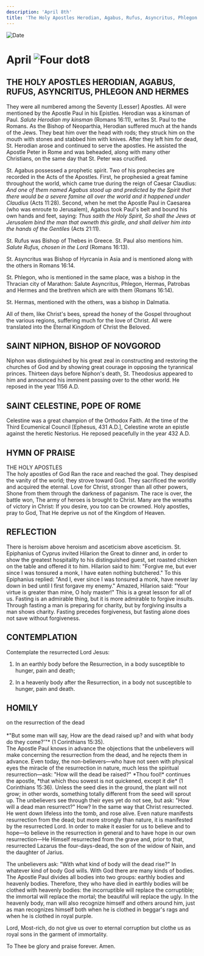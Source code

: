 ```yaml
---
description: 'April 8th'
title: 'The Holy Apostles Herodian, Agabus, Rufus, Asyncritus, Phlegon and Hermes, St. Niphon, Bishop of Novgorod, St. Celestine, Pope of Rome'
---
```


<CustomPaginator />
<RunningHead />

<Image src="/title-imprint.png" height={68} width={50} alt="Date" className="title-imprint"/>

# <div id="date">April <Image className="four-dot" src="/four-dot.png" height={15} width={15} alt="Four dot" />8</div>

## THE HOLY APOSTLES HERODIAN, AGABUS, RUFUS, ASYNCRITUS, PHLEGON AND HERMES

They were all numbered among the Seventy [Lesser] Apostles. All were mentioned by the Apostle Paul in his Epistles. Herodian was a kinsman of Paul. *Salute Herodian my kinsman* (Romans 16:11), writes St. Paul to the Romans. As the Bishop of Neoparthia, Herodian suffered much at the hands of the Jews. They beat him over the head with rods; they struck him on the mouth with stones and stabbed him with knives. After they left him for dead, St. Herodian arose and continued to serve the apostles. He assisted the Apostle Peter in Rome and was beheaded, along with many other Christians, on the same day that St. Peter was crucified.

St. Agabus possessed a prophetic spirit. Two of his prophecies are recorded in the Acts of the Apostles. First, he prophesied a great famine throughout the world, which came true during the reign of Caesar Claudius: *And one of them named Agabus stood up and predicted by the Spirit that there would be a severe famine all over the world and it happened under Claudius* (Acts 11:28). Second, when he met the Apostle Paul in Caesarea (who was enroute to Jerusalem), Agabus took Paul's belt and bound his own hands and feet, saying: *Thus saith the Holy Spirit, So shall the Jews at Jerusalem bind the man that owneth this girdle, and shall deliver him into the hands of the Gentiles* (Acts 21:11).

St. Rufus was Bishop of Thebes in Greece. St. Paul also mentions him. *Salute Rufus, chosen in the Lord* (Romans 16:13).

St. Asyncritus was Bishop of Hyrcania in Asia and is mentioned along with the others in Romans 16:14.

St. Phlegon, who is mentioned in the same place, was a bishop in the Thracian city of Marathon: Salute Asyncritus, Phlegon, Hermas, Patrobas and Hermes and the brethren which are with them (Romans 16:14).

St. Hermas, mentioned with the others, was a bishop in Dalmatia.

All of them, like Christ's bees, spread the honey of the Gospel throughout the various regions, suffering much for the love of Christ. All were translated into the Eternal Kingdom of Christ the Beloved.

## SAINT NIPHON, BISHOP OF NOVGOROD

Niphon was distinguished by his great zeal in constructing and restoring the churches of God and by showing great courage in opposing the tyrannical princes. Thirteen days before Niphon's death, St. Theodosius appeared to him and announced his imminent passing over to the other world. He reposed in the year 1156 A.D.

## SAINT CELESTINE, POPE OF ROME

Celestine was a great champion of the Orthodox Faith. At the time of the Third Ecumenical Council [Ephesus, 431 A.D.], Celestine wrote an epistle against the heretic Nestorius. He reposed peacefully in the year 432 A.D.


## HYMN OF PRAISE
<div style={{textAlign:'center', color:'crimson', fontWeight:'bold'}}>
THE HOLY APOSTLES
</div>
The holy apostles of God  
Ran the race and reached the goal.  
They despised the vanity of the world; they strove toward God.  
They sacrificed the worldly and acquired the eternal.  
Love for Christ, stronger than all other powers,  
Shone from them through the darkness of paganism.  
The race is over, the battle won,  
The army of heroes is brought to Christ.  
Many are the wreaths of victory in Christ:  
If you desire, you too can be crowned.  
Holy apostles, pray to God,  
That He deprive us not of the Kingdom of Heaven.  


## REFLECTION

There is heroism above heroism and asceticism above asceticism. St. Epiphanius of Cyprus invited Hilarion the Great to dinner and, in order to show the greatest hospitality to his distinguished guest, set roasted chicken on the table and offered it to him. Hilarion said to him: "Forgive me, but ever since I was tonsured a monk, I have eaten nothing butchered." To this Epiphanius replied: "And I, ever since I was tonsured a monk, have never lay down in bed until I first forgave my enemy." Amazed, Hilarion said: "Your virtue is greater than mine, O holy master!" This is a great lesson for all of us. Fasting is an admirable thing, but it is more admirable to forgive insults. Through fasting a man is preparing for charity, but by forgiving insults a man shows charity. Fasting precedes forgiveness, but fasting alone does not save without forgiveness.


## CONTEMPLATION

Contemplate the resurrected Lord Jesus:

1. In an earthly body before the Resurrection, in a body susceptible to hunger, pain and death;

2. In a heavenly body after the Resurrection, in a body not susceptible to hunger, pain and death.


## HOMILY
<div style={{textAlign:'center', color:'crimson', fontWeight:'bold'}}>
on the resurrection of the dead
</div><br />
<div style={{textAlign:'right'}}>
*"But some man will say, How are the dead raised up? and with what body do they come?'"* (1 Corinthians 15:35).
</div>
The Apostle Paul knows in advance the objections that the unbelievers will make concerning the resurrection from the dead, and he rejects them in advance. Even today, the non-believers—who have not seen with physical eyes the miracle of the resurrection in nature, much less the spiritual resurrection—ask: "How will the dead be raised?" *Thou fool!* continues the apostle, *that which thou sowest is not quickened, except it die* (1 Corinthians 15:36). Unless the seed dies in the ground, the plant will not grow; in other words, something totally different from the seed will sprout up. The unbelievers see through their eyes yet do not see, but ask: "How will a dead man resurrect?" How? In the same way that Christ resurrected. He went down lifeless into the tomb, and rose alive. Even nature manifests resurrection from the dead; but more strongly than nature, it is manifested by the resurrected Lord. In order to make it easier for us to believe and to hope—to believe in the resurrection in general and to have hope in our own resurrection—He Himself resurrected from the grave and, prior to that, resurrected Lazarus the four-days-dead, the son of the widow of Nain, and the daughter of Jarius.

The unbelievers ask: "With what kind of body will the dead rise?" In whatever kind of body God wills. With God there are many kinds of bodies. The Apostle Paul divides all bodies into two groups: earthly bodies and heavenly bodies. Therefore, they who have died in earthly bodies will be clothed with heavenly bodies: the incorruptible will replace the corruptible; the immortal will replace the mortal; the beautiful will replace the ugly. In the heavenly body, man will also recognize himself and others around him, just as man recognizes himself both when he is clothed in beggar's rags and when he is clothed in royal purple.

Lord, Most-rich, do not give us over to eternal corruption but clothe us as royal sons in the garment of immortality.

To Thee be glory and praise forever. Amen.
